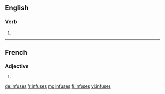 {{also|infusés}}
==English==

===Verb===
{{head|en|verb form}}

# {{en-third-person singular of|infuse}}

----

==French==

===Adjective===
{{fr-adj-form}}

# {{feminine plural of|infus|lang=fr}}

[[de:infuses]]
[[fr:infuses]]
[[mg:infuses]]
[[fi:infuses]]
[[vi:infuses]]